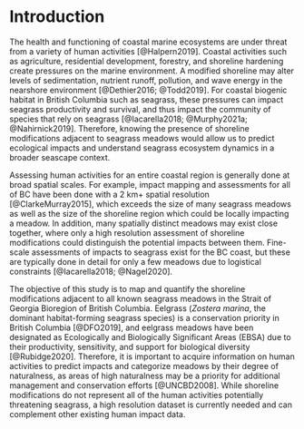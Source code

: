 # Introduction

The health and functioning of coastal marine ecosystems are under threat from a variety of human activities [@Halpern2019]. Coastal activities such as agriculture, residential development, forestry, and shoreline hardening create pressures on the marine environment. A modified shoreline may alter levels of sedimentation, nutrient runoff, pollution, and wave energy in the nearshore environment [@Dethier2016; @Todd2019]. For coastal biogenic habitat in British Columbia such as seagrass, these pressures can impact seagrass productivity and survival, and thus impact the community of species that rely on seagrass [@Iacarella2018; @Murphy2021a; @Nahirnick2019]. Therefore, knowing the presence of shoreline modifications adjacent to seagrass meadows would allow us to predict ecological impacts and understand seagrass ecosystem dynamics in a broader seascape context.

Assessing human activities for an entire coastal region is generally done at broad spatial scales. For example, impact mapping and assessments for all of BC have been done with a 2 km+ spatial resolution [@ClarkeMurray2015], which exceeds the size of many seagrass meadows as well as the size of the shoreline region which could be locally impacting a meadow. In addition, many spatially distinct meadows may exist close together, where only a high resolution assessment of shoreline modifications could distinguish the potential impacts between them. Fine-scale assessments of impacts to seagrass exist for the BC coast, but these are typically done in detail for only a few meadows due to logistical constraints [@Iacarella2018; @Nagel2020].  

The objective of this study is to map and quantify the shoreline modifications adjacent to all known seagrass meadows in the Strait of Georgia Bioregion of British Columbia. Eelgrass (*Zostera marina*, the dominant habitat-forming seagrass species) is a conservation priority in British Columbia [@DFO2019], and eelgrass meadows have been designated as Ecologically and Biologically Significant Areas (EBSA) due to their productivity, sensitivity, and support for biological diversity [@Rubidge2020]. Therefore, it is important to acquire information on human activities to predict impacts and categorize meadows by their degree of naturalness, as areas of high naturalness may be a priority for additional management and conservation efforts [@UNCBD2008]. While shoreline modifications do not represent all of the human activities potentially threatening seagrass, a high resolution dataset is currently needed and can complement other existing human impact data.
